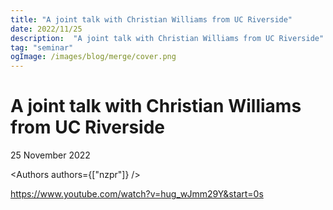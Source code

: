 ```yaml
---
title: "A joint talk with Christian Williams from UC Riverside"
date: 2022/11/25
description:  "A joint talk with Christian Williams from UC Riverside"
tag: "seminar"
ogImage: /images/blog/merge/cover.png
---
```


# A joint talk with Christian Williams from UC Riverside


<Date>
  25 November 2022
</Date>

<Authors authors={["nzpr"]} />

https://www.youtube.com/watch?v=hug_wJmm29Y&start=0s
